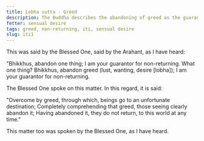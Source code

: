 ```yaml
---
title: Lobha sutta - Greed
description: The Buddha describes the abandoning of greed as the guarantee for non-returning.
fetter: sensual desire
tags: greed, non-returning, iti, sensual desire
slug: iti1
---
```


This was said by the Blessed One, said by the Arahant, as I have heard:

"Bhikkhus, abandon one thing; I am your guarantor for non-returning. What one thing? Bhikkhus, abandon greed (lust, wanting, desire [lobha]); I am your guarantor for non-returning.

The Blessed One spoke on this matter. In this regard, it is said:

"Overcome by greed, through which,
beings go to an unfortunate destination;
Completely comprehending that greed,
those seeing clearly abandon it;
Having abandoned it, they do not return,
to this world at any time."

This matter too was spoken by the Blessed One, as I have heard.